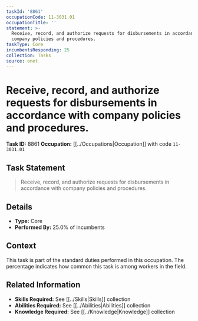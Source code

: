 ```yaml
---
taskId: '8861'
occupationCode: 11-3031.01
occupationTitle: ''
statement: >-
  Receive, record, and authorize requests for disbursements in accordance with
  company policies and procedures.
taskType: Core
incumbentsResponding: 25
collection: Tasks
source: onet
---
```

# Receive, record, and authorize requests for disbursements in accordance with company policies and procedures.

**Task ID:** 8861
**Occupation:** [[../Occupations|Occupation]] with code `11-3031.01`

## Task Statement

> Receive, record, and authorize requests for disbursements in accordance with company policies and procedures.

## Details

- **Type:** Core
- **Performed By:** 25.0% of incumbents

## Context

This task is part of the standard duties performed in this occupation. The percentage indicates how common this task is among workers in the field.

## Related Information

- **Skills Required:** See [[../Skills|Skills]] collection
- **Abilities Required:** See [[../Abilities|Abilities]] collection
- **Knowledge Required:** See [[../Knowledge|Knowledge]] collection
